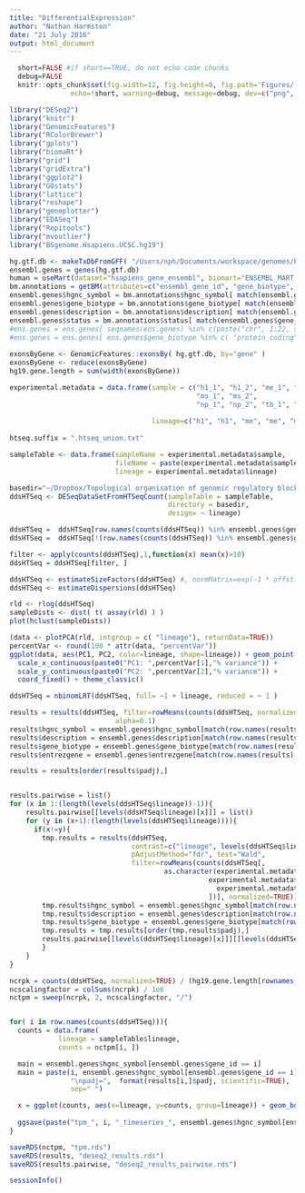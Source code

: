 ```yaml
---
title: "DifferentialExpression"
author: "Nathan Harmston"
date: "21 July 2016"
output: html_document
---
```



```r
  short=FALSE #if short==TRUE, do not echo code chunks
  debug=FALSE
  knitr::opts_chunk$set(fig.width=12, fig.height=8, fig.path='Figures/',
               echo=!short, warning=debug, message=debug, dev=c("png", "pdf"))
```

```r
library("DESeq2")
library("knitr")
library("GenomicFeatures")
library("RColorBrewer")
library("gplots")
library("biomaRt")
library("grid")
library("gridExtra")
library("ggplot2")
library("GOstats")
library("lattice")
library("reshape")
library("geneplotter")
library("EDASeq")
library("Repitools")
library("mvoutlier")
library("BSgenome.Hsapiens.UCSC.hg19")

```


```r
hg.gtf.db <- makeTxDbFromGFF( "/Users/nph/Documents/workspace/genomes/hg19/Homo_sapiens.GRCh37.75.chr.gtf", format="gtf" )
ensembl.genes = genes(hg.gtf.db)
human = useMart(dataset="hsapiens_gene_ensembl", biomart="ENSEMBL_MART_ENSEMBL", host="feb2014.archive.ensembl.org")
bm.annotations = getBM(attributes=c("ensembl_gene_id", "gene_biotype", "hgnc_symbol", "description", "status"), mart=human, filters="ensembl_gene_id", values=ensembl.genes$gene_id, uniqueRows=TRUE)
ensembl.genes$hgnc_symbol = bm.annotations$hgnc_symbol[ match(ensembl.genes$gene_id, bm.annotations$ensembl_gene_id) ]
ensembl.genes$gene_biotype = bm.annotations$gene_biotype[ match(ensembl.genes$gene_id, bm.annotations$ensembl_gene_id) ]
ensembl.genes$description = bm.annotations$description[ match(ensembl.genes$gene_id, bm.annotations$ensembl_gene_id) ]
ensembl.genes$status = bm.annotations$status[ match(ensembl.genes$gene_id, bm.annotations$ensembl_gene_id) ]
#ens.genes = ens.genes[ seqnames(ens.genes) %in% c(paste("chr", 1:22, sep=""), "chrX", "chrY")]
#ens.genes = ens.genes[ ens.genes$gene_biotype %in% c( "protein_coding", "miRNA") ]
  
exonsByGene <- GenomicFeatures::exonsBy( hg.gtf.db, by="gene" )
exonsByGene <- reduce(exonsByGene)
hg19.gene.length = sum(width(exonsByGene))

experimental.metadata = data.frame(sample = c("h1_1", "h1_2", "me_1", "me_2",
                                              "ms_1", "ms_2",
                                              "np_1", "np_2", "tb_1", "tb_2"),
                                              
                                   lineage=c("h1", "h1", "me", "me", "ms", "ms", "np", "np", "tb", "tb"))
  
htseq.suffix = ".htseq_union.txt"

sampleTable <- data.frame(sampleName = experimental.metadata$sample,
                          fileName = paste(experimental.metadata$sample, htseq.suffix, sep=""),
                          lineage = experimental.metadata$lineage)

basedir="~/Dropbox/Topological organisation of genomic regulatory blocks/compartments/rna-seq/"
ddsHTSeq <- DESeqDataSetFromHTSeqCount(sampleTable = sampleTable,
                                       directory = basedir,
                                       design= ~ lineage)

ddsHTSeq =  ddsHTSeq[row.names(counts(ddsHTSeq)) %in% ensembl.genes$gene_id[as.character(seqnames(ensembl.genes)) != "chrM"],]
ddsHTSeq =  ddsHTSeq[!(row.names(counts(ddsHTSeq)) %in% ensembl.genes$gene_id[ ensembl.genes$gene_biotype %in% c("Mt_tRNA", "Mt_rRNA", "rRNA", "snoRNA", "snRNA" )]),]

filter <- apply(counts(ddsHTSeq),1,function(x) mean(x)>10)
ddsHTSeq = ddsHTSeq[filter, ]

ddsHTSeq <- estimateSizeFactors(ddsHTSeq) #, normMatrix=exp(-1 * offst(dataWithin)))
ddsHTSeq <- estimateDispersions(ddsHTSeq)

rld <- rlog(ddsHTSeq)
sampleDists <- dist( t( assay(rld) ) )
plot(hclust(sampleDists))

(data <- plotPCA(rld, intgroup = c( "lineage"), returnData=TRUE))
percentVar <- round(100 * attr(data, "percentVar"))
ggplot(data, aes(PC1, PC2, color=lineage, shape=lineage)) + geom_point(size=3) +
  scale_x_continuous(paste0("PC1: ",percentVar[1],"% variance")) +
  scale_y_continuous(paste0("PC2: ",percentVar[2],"% variance")) +
  coord_fixed() + theme_classic()

ddsHTSeq = nbinomLRT(ddsHTSeq, full= ~1 + lineage, reduced = ~ 1 )

results = results(ddsHTSeq, filter=rowMeans(counts(ddsHTSeq, normalized=TRUE)), 
                          alpha=0.1)
results$hgnc_symbol = ensembl.genes$hgnc_symbol[match(row.names(results), ensembl.genes$gene_id)]
results$description = ensembl.genes$description[match(row.names(results), ensembl.genes$gene_id)]
results$gene_biotype = ensembl.genes$gene_biotype[match(row.names(results), ensembl.genes$gene_id)]
results$entrezgene = ensembl.genes$entrezgene[match(row.names(results), ensembl.genes$gene_id)]

results = results[order(results$padj),]


results.pairwise = list()
for (x in 1:(length(levels(ddsHTSeq$lineage))-1)){
    results.pairwise[[levels(ddsHTSeq$lineage)[x]]] = list()
    for (y in (x+1):(length(levels(ddsHTSeq$lineage)))){
      if(x!=y){
        tmp.results = results(ddsHTSeq, 
                              contrast=c("lineage", levels(ddsHTSeq$lineage)[y], levels(ddsHTSeq$lineage)[x]), 
                              pAdjustMethod="fdr", test="Wald",
                              filter=rowMeans(counts(ddsHTSeq[,
                                      as.character(experimental.metadata$sample[ 
                                                 experimental.metadata$lineage==levels(ddsHTSeq$lineage)[x] |
                                                   experimental.metadata$lineage == levels(ddsHTSeq$lineage)[y]         
                                                 ])], normalized=TRUE)), alpha=0.1)
        tmp.results$hgnc_symbol = ensembl.genes$hgnc_symbol[match(row.names(tmp.results), ensembl.genes$gene_id)]
        tmp.results$description = ensembl.genes$description[match(row.names(tmp.results), ensembl.genes$gene_id)]
        tmp.results$gene_biotype = ensembl.genes$gene_biotype[match(row.names(tmp.results), ensembl.genes$gene_id)]
        tmp.results = tmp.results[order(tmp.results$padj),]
        results.pairwise[[levels(ddsHTSeq$lineage)[x]]][[levels(ddsHTSeq$lineage)[y]]] = tmp.results
        }
    }
}

ncrpk = counts(ddsHTSeq, normalized=TRUE) / (hg19.gene.length[rownames( counts(ddsHTSeq) )] / 1000)
ncscalingfactor = colSums(ncrpk) / 1e6
nctpm = sweep(ncrpk, 2, ncscalingfactor, "/")


for( i in row.names(counts(ddsHTSeq))){
  counts = data.frame(
            lineage = sampleTable$lineage,
            counts = nctpm[i, ])

  main = ensembl.genes$hgnc_symbol[ensembl.genes$gene_id == i]
  main = paste(i, ensembl.genes$hgnc_symbol[ensembl.genes$gene_id == i], 
               "\npadj=",  format(results[i,]$padj, scientific=TRUE), 
               sep=" ")

  x = ggplot(counts, aes(x=lineage, y=counts, group=lineage)) + geom_boxplot(outlier.colour = NA)  + theme_classic() + scale_x_discrete("Timepoint", expand=c(0.01,0.01)) + ggtitle(main) + theme(plot.title = element_text(lineheight=.8, face="bold"), plot.margin=unit(c(0.5,0.5,0.5,0.5),"cm"), axis.line.y = element_line(size = 1, colour = "black"), axis.text.x = element_text(size=14), axis.text.y = element_text(size=14), panel.grid.minor.x=element_blank())  + scale_y_continuous("TPM", expand=c(0,0))  + geom_point(data=counts, aes(x=lineage, y=counts, group=lineage), colour="red", position = position_jitter(width = 0.2),size=2)
  
  ggsave(paste("tpm_", i, "_timeseries_", ensembl.genes$hgnc_symbol[ensembl.genes$gene_id == i], ".pdf", sep=""), x, device=cairo_pdf)
}


```

```r
saveRDS(nctpm, "tpm.rds")
saveRDS(results, "deseq2_results.rds")
saveRDS(results.pairwise, "deseq2_results_pairwise.rds")

```



```r
sessionInfo()
```